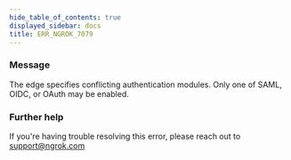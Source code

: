 ```yaml
---
hide_table_of_contents: true
displayed_sidebar: docs
title: ERR_NGROK_7079
---
```




### Message

The edge specifies conflicting authentication modules. Only one of SAML, OIDC, or OAuth may be enabled.

<ErrorDetails error="err_ngrok_7079" />

### Further help

If you're having trouble resolving this error, please reach out to [support@ngrok.com](mailto:support@ngrok.com?subject=Help%20with%20ERR_NGROK_7079)
